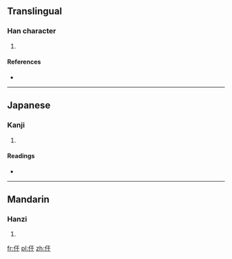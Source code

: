 ==Translingual==

===Han character===
{{Han char|rn=9|rad=人|as=03|sn=5|four=|canj=人一十 (OMJ)}}

# {{defn|Han|sort=人03}}

====References====
* {{Han ref|kx=0093.060|dkj=00381|dj=0197.030|hdz=10112.020|uh=4EE0|ud=20192}}

----

==Japanese==

===Kanji===
{{ja-kanji|grade=|rs=人03}}

# {{defn|Japanese|sort=人03}}

====Readings====
* {{ja-readings|on=[[かん]] (kan), [[がん]] (gan)|kun=[[そこなう]] (sokonau)}}

----

==Mandarin==

===Hanzi===
{{cmn-hanzi|pin=[[gán]] ([[gan2]])|wg=kan<sup>2</sup>}}

# {{defn|Mandarin|sort=人03}}

[[fr:仠]]
[[pl:仠]]
[[zh:仠]]